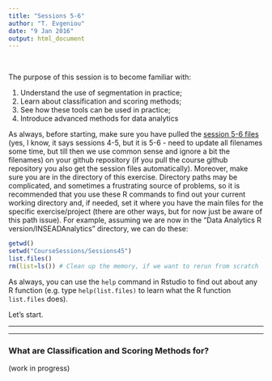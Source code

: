 ```yaml
---
title: "Sessions 5-6"
author: "T. Evgeniou"
date: "9 Jan 2016"
output: html_document
---
```

<br>

The purpose of this session is to become familiar with:

1. Understand the use of segmentation in practice;
2. Learn about classification and scoring methods;
3. See how these tools can be used in practice;
4. Introduce advanced methods for data analytics

As always, before starting, make sure you have pulled the [session 5-6 files](https://github.com/InseadDataAnalytics/INSEADAnalytics/tree/master/CourseSessions/Sessions45)  (yes, I know, it says sessions 4-5, but it is 5-6 - need to update all filenames some time, but till then we use common sense and ignore a bit the filenames) on your github repository (if you pull the course github repository you also get the session files automatically). Moreover, make sure you are in the directory of this exercise. Directory paths may be complicated, and sometimes a frustrating source of problems, so it is recommended that you use these R commands to find out your current working directory and, if needed, set it where you have the main files for the specific exercise/project (there are other ways, but for now just be aware of this path issue). For example, assuming we are now in the "Data Analytics R version/INSEADAnalytics" directory, we can do these: 

```r
getwd()
setwd("CourseSessions/Sessions45")
list.files()
rm(list=ls()) # Clean up the memory, if we want to rerun from scratch
```
As always, you can use the `help` command in Rstudio to find out about any R function (e.g. type `help(list.files)` to learn what the R function `list.files` does).

Let's start.

<hr>
<hr>

### What are Classification and Scoring Methods for?

(work in progress)
